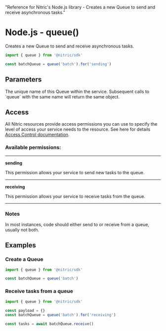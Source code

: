  "Reference for Nitric's Node.js library - Creates a new Queue to send and receive asynchronous tasks."

# Node.js - queue()

Creates a new Queue to send and receive asynchronous tasks.

```javascript
import { queue } from '@nitric/sdk'

const batchQueue = queue('batch').for('sending')
```

## Parameters

<Properties>
  <Property name="name" required type="string">
    The unique name of this Queue within the service. Subsequent calls to
    `queue` with the same name will return the same object.
  </Property>
</Properties>

## Access

All Nitric resources provide access permissions you can use to specify the level of access your service needs to the resource. See here for details [Access Control documentation](/assets/access-control).

### Available permissions:

---

**sending**

This permission allows your service to send new tasks to the queue.

---

**receiving**

This permission allows your service to receive tasks from the queue.

---

### Notes

In most instances, code should either send to or receive from a queue, usually not both.

## Examples

### Create a Queue

```javascript
import { queue } from '@nitric/sdk'

const batchQueue = queue('batch')
```

### Receive tasks from a queue

```javascript
import { queue } from '@nitric/sdk'

const payload = {}
const batchQueue = queue('batch').for('receiving')

const tasks = await batchQueue.receive()
```
